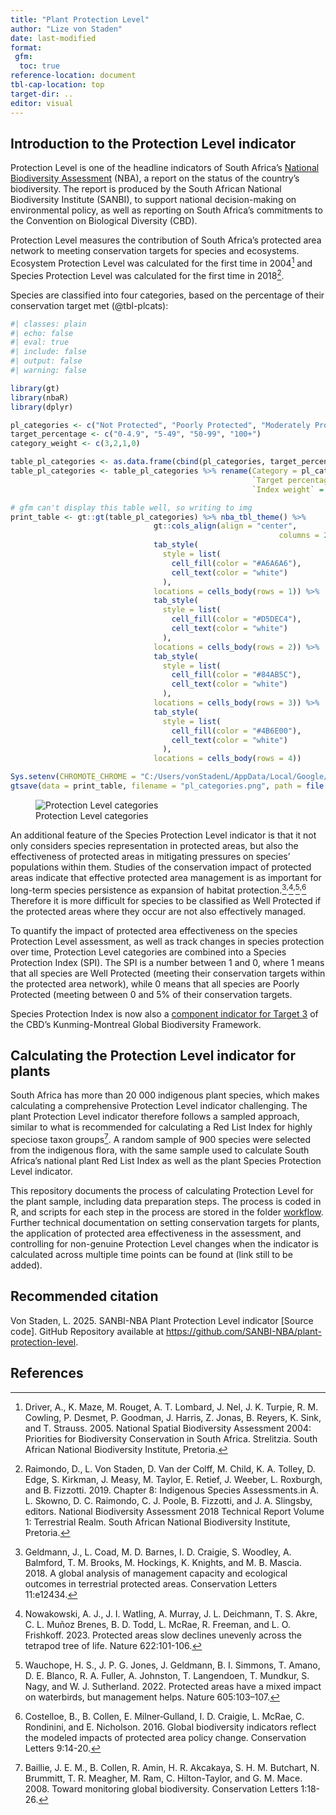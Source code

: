 ```yaml
---
title: "Plant Protection Level"
author: "Lize von Staden"
date: last-modified
format: 
 gfm:
  toc: true
reference-location: document
tbl-cap-location: top
target-dir: ..
editor: visual
---
```


## Introduction to the Protection Level indicator

Protection Level is one of the headline indicators of South Africa's [National Biodiversity Assessment](https://www.sanbi.org/biodiversity/building-knowledge/biodiversity-monitoring-assessment/national-biodiversity-assessment/) (NBA), a report on the status of the country's biodiversity. The report is produced by the South African National Biodiversity Institute (SANBI), to support national decision-making on environmental policy, as well as reporting on South Africa's commitments to the Convention on Biological Diversity (CBD).

Protection Level measures the contribution of South Africa's protected area network to meeting conservation targets for species and ecosystems. Ecosystem Protection Level was calculated for the first time in 2004[^1] and Species Protection Level was calculated for the first time in 2018[^2].

[^1]: Driver, A., K. Maze, M. Rouget, A. T. Lombard, J. Nel, J. K. Turpie, R. M. Cowling, P. Desmet, P. Goodman, J. Harris, Z. Jonas, B. Reyers, K. Sink, and T. Strauss. 2005. National Spatial Biodiversity Assessment 2004: Priorities for Biodiversity Conservation in South Africa. Strelitzia. South African National Biodiversity Institute, Pretoria.

[^2]: Raimondo, D., L. Von Staden, D. Van der Colff, M. Child, K. A. Tolley, D. Edge, S. Kirkman, J. Measy, M. Taylor, E. Retief, J. Weeber, L. Roxburgh, and B. Fizzotti. 2019. Chapter 8: Indigenous Species Assessments.in A. L. Skowno, D. C. Raimondo, C. J. Poole, B. Fizzotti, and J. A. Slingsby, editors. National Biodiversity Assessment 2018 Technical Report Volume 1: Terrestrial Realm. South African National Biodiversity Institute, Pretoria.

Species are classified into four categories, based on the percentage of their conservation target met (@tbl-plcats):

```r
#| classes: plain
#| echo: false
#| eval: true
#| include: false
#| output: false
#| warning: false

library(gt)
library(nbaR)
library(dplyr)

pl_categories <- c("Not Protected", "Poorly Protected", "Moderately Protected", "Well Protected")
target_percentage <- c("0-4.9", "5-49", "50-99", "100+")
category_weight <- c(3,2,1,0)

table_pl_categories <- as.data.frame(cbind(pl_categories, target_percentage, category_weight))
table_pl_categories <- table_pl_categories %>% rename(Category = pl_categories,
                                                      `Target percentage range` = target_percentage,
                                                      `Index weight` = category_weight)

# gfm can't display this table well, so writing to img
print_table <- gt::gt(table_pl_categories) %>% nba_tbl_theme() %>%
                                gt::cols_align(align = "center", 
                                                            columns = 2:3) %>% 
                                tab_style(
                                  style = list(
                                    cell_fill(color = "#A6A6A6"),
                                    cell_text(color = "white")
                                  ),
                                locations = cells_body(rows = 1)) %>% 
                                tab_style(
                                  style = list(
                                    cell_fill(color = "#D5DEC4"),
                                    cell_text(color = "white")
                                  ),
                                locations = cells_body(rows = 2)) %>% 
                                tab_style(
                                  style = list(
                                    cell_fill(color = "#84AB5C"),
                                    cell_text(color = "white")
                                  ),
                                locations = cells_body(rows = 3)) %>%
                                tab_style(
                                  style = list(
                                    cell_fill(color = "#4B6E00"),
                                    cell_text(color = "white")
                                  ),
                                locations = cells_body(rows = 4))

Sys.setenv(CHROMOTE_CHROME = "C:/Users/vonStadenL/AppData/Local/Google/Chrome/Application/chrome.exe")
gtsave(data = print_table, filename = "pl_categories.png", path = file.path("../..", "images"), , expand = 200)

```

![Protection Level categories](images/pl_categories.png){#tbl-plcats}

An additional feature of the Species Protection Level indicator is that it not only considers species representation in protected areas, but also the effectiveness of protected areas in mitigating pressures on species' populations within them. Studies of the conservation impact of protected areas indicate that effective protected area management is as important for long-term species persistence as expansion of habitat protection.[^3]^,^[^4]^,^[^5]^,^[^6] Therefore it is more difficult for species to be classified as Well Protected if the protected areas where they occur are not also effectively managed.

[^3]: Geldmann, J., L. Coad, M. D. Barnes, I. D. Craigie, S. Woodley, A. Balmford, T. M. Brooks, M. Hockings, K. Knights, and M. B. Mascia. 2018. A global analysis of management capacity and ecological outcomes in terrestrial protected areas. Conservation Letters 11:e12434.

[^4]: Nowakowski, A. J., J. I. Watling, A. Murray, J. L. Deichmann, T. S. Akre, C. L. Muñoz Brenes, B. D. Todd, L. McRae, R. Freeman, and L. O. Frishkoff. 2023. Protected areas slow declines unevenly across the tetrapod tree of life. Nature 622:101-106.

[^5]: Wauchope, H. S., J. P. G. Jones, J. Geldmann, B. I. Simmons, T. Amano, D. E. Blanco, R. A. Fuller, A. Johnston, T. Langendoen, T. Mundkur, S. Nagy, and W. J. Sutherland. 2022. Protected areas have a mixed impact on waterbirds, but management helps. Nature 605:103–107.

[^6]: Costelloe, B., B. Collen, E. Milner‐Gulland, I. D. Craigie, L. McRae, C. Rondinini, and E. Nicholson. 2016. Global biodiversity indicators reflect the modeled impacts of protected area policy change. Conservation Letters 9:14-20.

To quantify the impact of protected area effectiveness on the species Protection Level assessment, as well as track changes in species protection over time, Protection Level categories are combined into a Species Protection Index (SPI). The SPI is a number between 1 and 0, where 1 means that all species are Well Protected (meeting their conservation targets within the protected area network), while 0 means that all species are Poorly Protected (meeting between 0 and 5% of their conservation targets.

Species Protection Index is now also a [component indicator for Target 3](https://www.cbd.int/gbf/targets/3) of the CBD's Kunming-Montreal Global Biodiversity Framework.

## Calculating the Protection Level indicator for plants

South Africa has more than 20 000 indigenous plant species, which makes calculating a comprehensive Protection Level indicator challenging. The plant Protection Level indicator therefore follows a sampled approach, similar to what is recommended for calculating a Red List Index for highly speciose taxon groups[^7]. A random sample of 900 species were selected from the indigenous flora, with the same sample used to calculate South Africa's national plant Red List Index as well as the plant Species Protection Level indicator.

[^7]: Baillie, J. E. M., B. Collen, R. Amin, H. R. Akcakaya, S. H. M. Butchart, N. Brummitt, T. R. Meagher, M. Ram, C. Hilton-Taylor, and G. M. Mace. 2008. Toward monitoring global biodiversity. Conservation Letters 1:18-26.

This repository documents the process of calculating Protection Level for the plant sample, including data preparation steps. The process is coded in R, and scripts for each step in the process are stored in the folder [workflow](workflow/). Further technical documentation on setting conservation targets for plants, the application of protected area effectiveness in the assessment, and controlling for non-genuine Protection Level changes when the indicator is calculated across multiple time points can be found at (link still to be added).

## Recommended citation

Von Staden, L. 2025. SANBI-NBA Plant Protection Level indicator \[Source code\]. GitHub Repository available at <https://github.com/SANBI-NBA/plant-protection-level>.

## References

